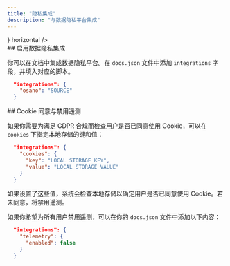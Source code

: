 ```yaml
---
title: "隐私集成"
description: "与数据隐私平台集成"
---
```


<CardGroup>
  <Card title="Osano" href="/zh/integrations/privacy/osano" icon={<svg width="32" height="32" className="h-6 w-6" viewBox="0 0 256 256" fill="none" xmlns="http://www.w3.org/2000/svg"><path fillRule="evenodd" clipRule="evenodd" d="M128 256C198.692 256 256 198.692 256 128C256 57.3076 198.692 0 128 0C57.3076 0 0 57.3076 0 128C0 198.692 57.3076 256 128 256ZM128 192C163.346 192 192 163.346 192 128C192 92.6538 163.346 64 128 64C92.6538 64 64 92.6538 64 128C64 163.346 92.6538 192 128 192Z" fill="#7764FA"/></svg>} horizontal />
</CardGroup>

<div id="enabling-data-privacy-integrations">
  ## 启用数据隐私集成
</div>

你可以在文档中集成数据隐私平台。在 `docs.json` 文件中添加 `integrations` 字段，并填入对应的脚本。

```json
  "integrations": {
    "osano": "SOURCE"
  }
```

<div id="cookie-consent-and-disabling-telemetry">
  ## Cookie 同意与禁用遥测
</div>

如果你需要为满足 GDPR 合规而检查用户是否已同意使用 Cookie，可以在 `cookies` 下指定本地存储的键和值：

```json
  "integrations": {
    "cookies": {
      "key": "LOCAL STORAGE KEY",
      "value": "LOCAL STORAGE VALUE"
    }
  }
```

如果设置了这些值，系统会检查本地存储以确定用户是否已同意使用 Cookie。若未同意，将禁用遥测。

如果你希望为所有用户禁用遥测，可以在你的 `docs.json` 文件中添加以下内容：

```json
  "integrations": {
    "telemetry": {
      "enabled": false
    }
  }
```